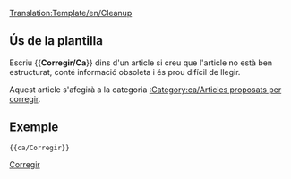 <noinclude>[[Translation:Template/en/Cleanup]]</noinclude>{{ca/Metacaixa d'avís| tipus = estil
| text  = <strong>Corregir</strong><br>Aquest article necessita polir-se. Ha crescut amb el temps i ara és difícil de llegir. Vostè pot millorar-lo reescrivint parts d'ell o donant-li una nova estructura.
}}<includeonly>{{{1|[[Category:ca/Articles proposats per corregir]]}}}</includeonly><noinclude>

==Ús de la plantilla==

Escriu <nowiki>{{</nowiki>'''Corregir/Ca'''<nowiki>}}</nowiki>  dins d'un article si creu que l'article no està ben estructurat, conté informació obsoleta i és prou difícil de llegir.

Aquest article s'afegirà a la categoria [[:Category:ca/Articles proposats per corregir]].

==Exemple==
<pre>{{ca/Corregir}}</pre>
{{ca/Corregir|1=}}

[[Category:ca/Caixes de missatges|Corregir]]
</noinclude>